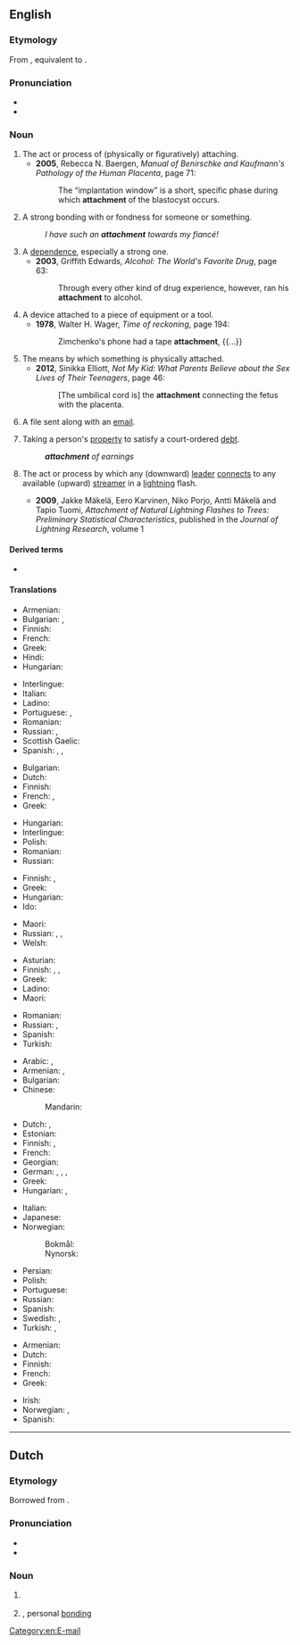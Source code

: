 ==English==
{{slim-wikipedia|dab=attachment}}

===Etymology===
From {{etyl|fr|en}} {{m|fr|attachement}}, equivalent to {{suffix|en|attach|ment}}.

===Pronunciation===
* {{IPA|/əˈtætʃmənt/|lang=en}}
* {{audio|en-us-attachment.ogg|Audio (US)|lang=en}}

===Noun===
{{en-noun|~}}

# The act or process of (physically or figuratively) attaching.
#* '''2005''', Rebecca N. Baergen, ''Manual of Benirschke and Kaufmann's Pathology of the Human Placenta'', page 71:
#*: The “implantation window” is a short, specific phase during which '''attachment''' of the blastocyst occurs.
# A strong bonding with or fondness for someone or something.
#: ''I have such an '''attachment''' towards my fiancé!''
# A [[dependence]], especially a strong one.
#* '''2003''', Griffith Edwards, ''Alcohol: The World's Favorite Drug'', page 63:
#*: Through every other kind of drug experience, however, ran his '''attachment''' to alcohol.
# A device attached to a piece of equipment or a tool.
#* '''1978''', Walter H. Wager, ''Time of reckoning'', page 194:
#*: Zimchenko's phone had a tape '''attachment''', {{...}}
# The means by which something is physically attached.
#* '''2012''', Sinikka Elliott, ''Not My Kid: What Parents Believe about the Sex Lives of Their Teenagers'', page 46:
#*: [The umbilical cord is] the '''attachment''' connecting the fetus with the placenta.
# {{lb|en|computing}} A file sent along with an [[email]].
# {{lb|en|legal}} Taking a person's [[property]] to satisfy a court-ordered [[debt]].
#: '''''attachment''' of earnings''
# {{lb|en|meteorology}} The act or process by which any (downward) [[leader]] [[connect]]s to any available (upward) [[streamer]] in a [[lightning]] flash.
#* '''2009''', Jakke Mäkelä, Eero Karvinen, Niko Porjo, Antti Mäkelä and Tapio Tuomi, ''Attachment of Natural Lightning Flashes to Trees: Preliminary Statistical Characteristics'', published in the ''Journal of Lightning Research'', volume 1

====Derived terms====
* {{l|en|attachment disorder}}

====Translations====
{{trans-top|strong bonding towards or with}}
* Armenian: {{t+|hy|կապվածություն}}
* Bulgarian: {{t+|bg|вярност}}, {{t+|bg|привързаност}}
* Finnish: {{t+|fi|kiintymys}}
* French: {{t+|fr|attachement|m}}
* Greek: {{t+|el|αφοσίωση|f}}
* Hindi: {{t+|hi|लगाव|m|tr=lagaav}}
* Hungarian: {{t+|hu|ragaszkodás}}
{{trans-mid}}
* Interlingue: {{t|ie|atachament}}
* Italian: {{t+|it|legame|m}}
* Ladino: {{t|lad|atamiento|m}}
* Portuguese: {{t+|pt|apego|m}}, {{t+|pt|afeição|f}}
* Romanian: {{t+|ro|atașament|n}}
* Russian: {{t+|ru|привя́занность|f}}, {{t+|ru|ве́рность|f}}
* Scottish Gaelic: {{t|gd|tlachd|f}}
* Spanish: {{t+|es|apego|m}}, {{t+|es|cariño}}, {{t+|es|afición|f}}
{{trans-bottom}}

{{trans-top|dependence, especially a strong one}}
* Bulgarian: {{t+check|bg|преданост}}
* Dutch: {{t|nl|gehechtheid|f}}
* Finnish: {{t+|fi|riippuvuus}}
* French: {{t+|fr|attachement|m}}, {{t+|fr|dépendance|f}}
* Greek: {{t+|el|εξάρτηση|f}}
{{trans-mid}}
* Hungarian: {{t+|hu|ragaszkodás}}
* Interlingue: {{t|ie|atachament}}
* Polish: {{t+|pl|przywiązanie|n}}
* Romanian: {{t+|ro|atașament|n}}
* Russian: {{t+|ru|пре́данность|f}}
{{trans-bottom}}

{{trans-top|device attached to a piece of equipment or a tool}}
* Finnish: {{t+|fi|lisälaite}}, {{t+|fi|lisävaruste}}
* Greek: {{t+|el|εξάρτημα|n}}
* Hungarian: {{t+|hu|tartozék}}
* Ido: {{t+|io|atachuro}}
{{trans-mid}}
* Maori: {{t|mi|whakapiringa}}
* Russian: {{t+|ru|приста́вка|f}}, {{t+|ru|крепле́ние|n}}, {{t+|ru|приспособле́ние|n}}
* Welsh: {{t+|cy|ychwanegiad|m}}
{{trans-bottom}}

{{trans-top|process or means by which something is physically attached}}
* Asturian: {{t|ast|atadura}}
* Finnish: {{t+|fi|kiinnitys}}, {{t|fi|kiinnike}}, {{t+|fi|kiinnekohta}}
* Greek: {{t+|el|προσάρτηση|f}}
* Ladino: {{t|lad|atadura|f}}
* Maori: {{t|mi|whakapiringa}}
{{trans-mid}}
* Romanian: {{t+|ro|atașare|f}}
* Russian: {{t+|ru|присоедине́ние|n}}, {{t+|ru|прикрепле́ние|n}}
* Spanish: {{t|es|atadura|f}}
* Turkish: {{t+|tr|bağlanma}}
{{trans-bottom}}

{{trans-top|file sent along with an email}}
* Arabic: {{t|ar|إِلْحَاق|m}}, {{t|ar|مُلْحَق|m}}
* Armenian: {{t+|hy|կցորդ}}, {{t+|hy|առդիր}}
* Bulgarian: {{t+|bg|приложе́ние|n}}
* Chinese:
*: Mandarin: {{t+|cmn|附件|tr=fùjiàn|sc=Hani}}
* Dutch: {{t+|nl|bijlage|f}}, {{t|nl|attachment|n}}
* Estonian: {{t|et|kaasatud fail}}
* Finnish: {{t+|fi|liitetiedosto}}, {{t+|fi|liite}}
* French: {{t+|fr|pièce jointe}}
* Georgian: {{t|ka|დანართი}}
* German: {{t+|de|Attachment|n}}, {{t+|de|Anhang|m}}, {{t|de|Dateianhang|m}}, {{t+|de|Anlage|f}}
* Greek: {{t+|el|επισύναψη|f}}
* Hungarian: {{t+|hu|melléklet}}, {{t+|hu|csatolmány}}
{{trans-mid}}
* Italian: {{t+|it|allegato|m}}
* Japanese: {{t|ja|添付ファイル|tr=tenpu-fairu|sc=Jpan}}
* Norwegian:
*: Bokmål: {{t+|nb|vedlegg|n}}
*: Nynorsk: {{t|nn|vedlegg|n}}
* Persian: {{t+|fa|ضمیمه|tr=zamime|sc=fa-Arab}}
* Polish: {{t+|pl|załącznik|m}}
* Portuguese: {{t+|pt|anexo|m}}
* Russian: {{t+|ru|вложе́ние|n}}
* Spanish: {{t|es|[[archivo]] [[adjunto]]|m}}
* Swedish: {{t+|sv|bilaga|c}}, {{t|sv|[[bifoga|bifogad]] [[fil]]}}
* Turkish: {{t+|tr|ek}}, {{t+|tr|eklenti}}
{{trans-bottom}}

{{trans-top|legal: taking a person's property to satisfy a debt}}
* Armenian: {{t+|hy|արգելանք}}
* Dutch: {{t+|nl|beslaglegging|f}}
* Finnish: {{t+|fi|ulosotto}}
* French: {{t+|fr|saisie|f}}
* Greek: {{t+|el|κατάσχεση|f}}
{{trans-mid}}
* Irish: {{t|ga|astú|m}}
* Norwegian: {{t|no|utlegg|n}}, {{t|no|ta utlegg i}}
* Spanish: {{t+|es|ejecución|f}}
{{trans-bottom}}

[[Category:en:E-mail]]

----

==Dutch==

===Etymology===
Borrowed from {{bor|nl|en|attachment}}.

===Pronunciation===
* {{IPA|/ɛˈtɛtʃmənt/|/ɑˈtɛtʃmənt/|lang=nl}}
* {{hyphenation|at|tach|ment|lang=nl}}

===Noun===
{{nl-noun|m|g2=n|-s|-}}

# {{l|en|attachment}} {{gloss|to an email}}
#: {{syn|nl|bijlage}}
# {{lb|nl|psychology}} {{l|en|attachment}}, personal [[bonding]]